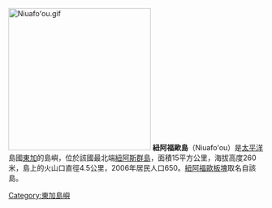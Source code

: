 {{expand French|time=2018-11-18T02:15:58+00:00}}
{{unreferenced|time=2018-11-18T02:15:58+00:00}}
{{NoteTA
|G1 = 地名
}}
[[File:Niuafoʻou.gif|280px]]
{{Location map|Pacific Ocean|label=Niuafo'ou|lon_dir=W|lat_dir=S|lat_deg=15|lat_min=36|lon_deg=175|lon_min=37|position=right|width=270|float=right|mark=Cercle rouge 100%.svg|marksize=20|caption=紐阿福歐島的位置}}
{{Infobox mountain
|name=紐阿福歐火山
|photo=Satellite view of Niuafo'ou, 2005-03-19.jpg
|photo_caption=[[国际空间站|国际空间站]]在2005年3月19日拍摄
|elevation_m=260
|prominence_m=
|location=[[汤加|汤加]], [[大洋洲|大洋洲]]
|range=
|coordinates={{coord|15.60|S|175.63|W|type:isle_region:TO}}
|topo=
|type=[[盾状火山|盾状火山]]
|age=
|volcanic_arc/belt=
|last_eruption=1985年3月
|first_ascent=
|easiest_route=
}}
'''紐阿福歐島'''（Niuafoʻou）是[[太平洋|太平洋]]島國[[湯加|東加]]的島嶼，位於該國最北端[[紐阿斯群島|紐阿斯群島]]，面積15平方公里，海拔高度260米，島上的火山口直徑4.5公里，2006年居民人口650。[[紐阿福歐板塊|紐阿福歐板塊]]取名自該島。

{{Tonga-stub}}
[[Category:東加島嶼|Category:東加島嶼]]